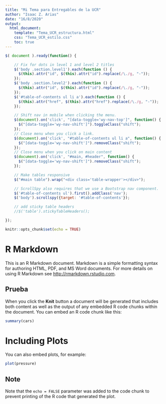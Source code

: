 ```yaml
---
title: "Mi Tema para Entregables de la UCR"
author: "Isaac Z. Arias"
date: "16/8/2020"
output:
  html_document:
    template: "Tema_UCR_estructura.html"
    css: "Tema_UCR_estilo.css"
    toc: true
---
```


```js
$( document ).ready(function() {

    // Fix for dots in level 1 and level 2 titles
    $('body .section.level1').each(function () {
      $(this).attr("id", $(this).attr("id").replace(/\./g, "-"));
    });
    $('body .section.level2').each(function () {
      $(this).attr("id", $(this).attr("id").replace(/\./g, "-"));
    });
    $('#table-of-contents ul li a').each(function () {
      $(this).attr("href", $(this).attr("href").replace(/\./g, "-"));
    });

    // Shift nav in mobile when clicking the menu.
    $(document).on('click', "[data-toggle='wy-nav-top']", function() {
      $("[data-toggle='wy-nav-shift']").toggleClass("shift");
    });
    // Close menu when you click a link.
    $(document).on('click', "#table-of-contents ul li a", function() {
      $("[data-toggle='wy-nav-shift']").removeClass("shift");
    });
    // Close menu when you click on main content
    $(document).on('click', "#main, #header", function() {
      $("[data-toggle='wy-nav-shift']").removeClass("shift");
    });

    // Make tables responsive
    $("#main table").wrap("<div class='table-wrapper'></div>");

    // ScrollSpy also requires that we use a Bootstrap nav component.
    $('#table-of-contents ul').first().addClass('nav');
    $('body').scrollspy({target: '#table-of-contents'});

    // add sticky table headers
    //$('table').stickyTableHeaders();

});

```


```r
knitr::opts_chunk$set(echo = TRUE)
```

# R Markdown

This is an R Markdown document. Markdown is a simple formatting syntax for authoring HTML, PDF, and MS Word documents. For more details on using R Markdown see <http://rmarkdown.rstudio.com>.

## Prueba

When you click the **Knit** button a document will be generated that includes both content as well as the output of any embedded R code chunks within the document. You can embed an R code chunk like this:

```r
summary(cars)
```

# Including Plots

You can also embed plots, for example:

```r
plot(pressure)
```

## Note

Note that the `echo = FALSE` parameter was added to the code chunk to prevent printing of the R code that generated the plot.
